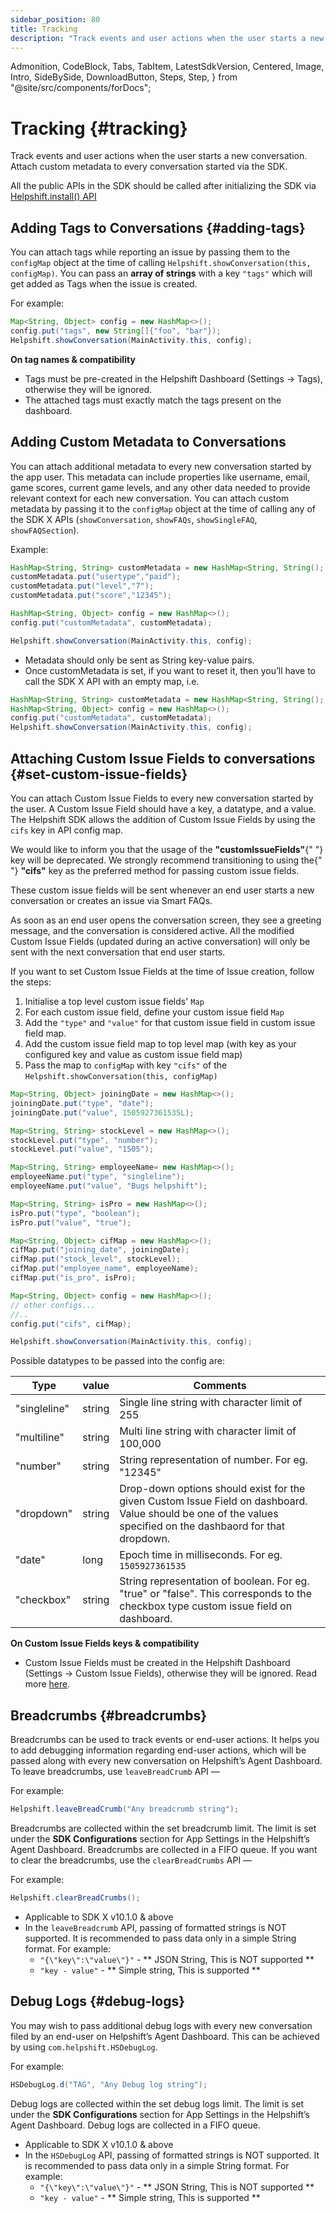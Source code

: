 ```yaml
---
sidebar_position: 80
title: Tracking
description: "Track events and user actions when the user starts a new conversation. Attach custom metadata to every conversation started via the SDK."
---
```


  Admonition,
  CodeBlock,
  Tabs,
  TabItem,
  LatestSdkVersion,
  Centered,
  Image,
  Intro,
  SideBySide,
  DownloadButton,
  Steps,
  Step,
} from "@site/src/components/forDocs";

# Tracking {#tracking}

<Intro>

Track events and user actions when the user starts a new conversation.
Attach custom metadata to every conversation started via the SDK.

</Intro>

<Admonition type="info" title="Note">

All the public APIs in the SDK should be called after initializing the SDK via [Helpshift.install() API](/sdkx_android/getting-started#start-using)

</Admonition>

## Adding Tags to Conversations {#adding-tags}

You can attach tags while reporting an issue by passing them to the `configMap` object at the time of calling `Helpshift.showConversation(this, configMap)`. You can pass an **array of strings** with a key `"tags"` which will get added as Tags when the issue is created.

For example:

```java
Map<String, Object> config = new HashMap<>();
config.put("tags", new String[]{"foo", "bar"});
Helpshift.showConversation(MainActivity.this, config);
```

<Admonition type="info" title="Note">

**On tag names & compatibility**

- Tags must be pre-created in the Helpshift Dashboard (Settings → Tags), otherwise they will be ignored.
- The attached tags must exactly match the tags present on the dashboard.

</Admonition>

## Adding Custom Metadata to Conversations

You can attach additional metadata to every new conversation started by the app user. This metadata can include properties like username, email, game scores, current game levels, and any other data needed to provide relevant context for each new conversation. You can attach custom metadata by passing it to the `configMap` object at the time of calling any of the SDK X APIs (`showConversation`, `showFAQs`, `showSingleFAQ`, `showFAQSection`).

Example:

```java
HashMap<String, String> customMetadata = new HashMap<String, String();
customMetadata.put("usertype","paid");
customMetadata.put("level","7");
customMetadata.put("score","12345");

HashMap<String, Object> config = new HashMap<>();
config.put("customMetadata", customMetadata);

Helpshift.showConversation(MainActivity.this, config);
```

<Admonition type="info" title="Note">

- Metadata should only be sent as String key-value pairs.
- Once customMetadata is set, if you want to reset it, then you’ll have to call the SDK X API with an empty map, i.e.

```java
HashMap<String, String> customMetadata = new HashMap<String, String();
HashMap<String, Object> config = new HashMap<>();
config.put("customMetadata", customMetadata);
Helpshift.showConversation(MainActivity.this, config);
```

</Admonition>

## Attaching Custom Issue Fields to conversations {#set-custom-issue-fields}

You can attach Custom Issue Fields to every new conversation started by the user. A Custom Issue Field should have a key, a datatype, and a value. The Helpshift SDK allows the addition of Custom Issue Fields by using the `cifs` key in API config map.

<Admonition type="info" title="Note">
  We would like to inform you that the usage of the <b>"customIssueFields"</b>{" "}
  key will be deprecated. We strongly recommend transitioning to using the{" "}
  <b>"cifs"</b> key as the preferred method for passing custom issue fields.
</Admonition>

These custom issue fields will be sent whenever an end user starts a new conversation or creates an issue via Smart FAQs.

As soon as an end user opens the conversation screen, they see a greeting message, and the conversation is considered active. All the modified Custom Issue Fields (updated during an active conversation) will only be sent with the next conversation that end user starts.

If you want to set Custom Issue Fields at the time of Issue creation, follow the steps:

1. Initialise a top level custom issue fields' `Map`
2. For each custom issue field, define your custom issue field `Map`
3. Add the `"type"` and `"value"` for that custom issue field in custom issue field map.
4. Add the custom issue field map to top level map (with key as your configured key and value as custom issue field map)
5. Pass the map to `configMap` with key `"cifs"` of the `Helpshift.showConversation(this, configMap)`

```java
Map<String, Object> joiningDate = new HashMap<>();
joiningDate.put("type", "date");
joiningDate.put("value", 1505927361535L);

Map<String, String> stockLevel = new HashMap<>();
stockLevel.put("type", "number");
stockLevel.put("value", "1505");

Map<String, String> employeeName= new HashMap<>();
employeeName.put("type", "singleline");
employeeName.put("value", "Bugs helpshift");

Map<String, String> isPro = new HashMap<>();
isPro.put("type", "boolean");
isPro.put("value", "true");

Map<String, Object> cifMap = new HashMap<>();
cifMap.put("joining_date", joiningDate);
cifMap.put("stock_level", stockLevel);
cifMap.put("employee_name", employeeName);
cifMap.put("is_pro", isPro);

Map<String, Object> config = new HashMap<>();
// other configs...
//..
config.put("cifs", cifMap);

Helpshift.showConversation(MainActivity.this, config);
```

Possible datatypes to be passed into the config are:

| Type         | value  | Comments                                                                                                                                                      |
| ------------ | ------ | ------------------------------------------------------------------------------------------------------------------------------------------------------------- |
| "singleline" | string | Single line string with character limit of 255                                                                                                                |
| "multiline"  | string | Multi line string with character limit of 100,000                                                                                                             |
| "number"     | string | String representation of number. For eg. "12345"                                                                                                              |
| "dropdown"   | string | Drop-down options should exist for the given Custom Issue Field on dashboard. Value should be one of the values specified on the dashbaord for that dropdown. |
| "date"       | long   | Epoch time in milliseconds. For eg. `1505927361535`                                                                                                           |
| "checkbox"   | string | String representation of boolean. For eg. "true" or "false". This corresponds to the checkbox type custom issue field on dashboard.                           |

<Admonition type="info" title="Note">

**On Custom Issue Fields keys & compatibility**

- Custom Issue Fields must be created in the Helpshift Dashboard (Settings → Custom Issue Fields), otherwise they will be ignored. Read more [here](https://support.helpshift.com/kb/article/custom-issue-fields/).

</Admonition>

## Breadcrumbs {#breadcrumbs}

Breadcrumbs can be used to track events or end-user actions. It helps you to add debugging information regarding end-user actions, which will be passed along with every new conversation on Helpshift’s Agent Dashboard. To leave breadcrumbs, use `leaveBreadCrumb` API —

For example:

```java
Helpshift.leaveBreadCrumb("Any breadcrumb string");
```

Breadcrumbs are collected within the set breadcrumb limit. The limit is set under the **SDK Configurations** section for App Settings in the Helpshift’s Agent Dashboard. Breadcrumbs are collected in a FIFO queue. If you want to clear the breadcrumbs, use the `clearBreadCrumbs` API —

For example:

```java
Helpshift.clearBreadCrumbs();
```

<Admonition type="info" title="Note">

- Applicable to SDK X v10.1.0 & above
- In the `leaveBreadcrumb` API, passing of formatted strings is NOT supported. It is recommended to pass data only in a simple String format. For example:
  - `"{\"key\":\"value\"}"` - ** JSON String, This is NOT supported **
  - `"key - value"` - ** Simple string, This is supported **

</Admonition>

## Debug Logs {#debug-logs}

You may wish to pass additional debug logs with every new conversation filed by an end-user on Helpshift’s Agent Dashboard. This can be achieved by using `com.helpshift.HSDebugLog`.

For example:

```java
HSDebugLog.d("TAG", "Any Debug log string");
```

Debug logs are collected within the set debug logs limit. The limit is set under the **SDK Configurations** section for App Settings in the Helpshift’s Agent Dashboard. Debug logs are collected in a FIFO queue.

<Admonition type="info" title="Note">

- Applicable to SDK X v10.1.0 & above
- In the `HSDebugLog` API, passing of formatted strings is NOT supported. It is recommended to pass data only in a simple String format. For example:
  - `"{\"key\":\"value\"}"` - ** JSON String, This is NOT supported **
  - `"key - value"` - ** Simple string, This is supported **

</Admonition>
